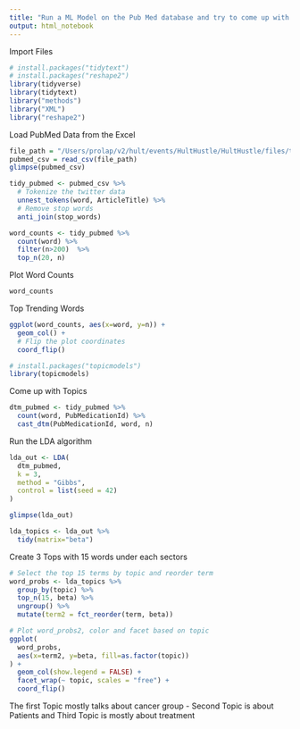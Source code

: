 ```yaml
---
title: "Run a ML Model on the Pub Med database and try to come up with trending Topics LDA Algorithm"
output: html_notebook
---
```


Import Files

```r
# install.packages("tidytext")
# install.packages("reshape2") 
library(tidyverse)
library(tidytext)
library("methods")
library("XML")
library("reshape2")
```


Load PubMed Data from the Excel

```r
file_path = "/Users/prolap/v2/hult/events/HultHustle/HultHustle/files/team9_hult_hustle_pubmed_fulldb.csv"
pubmed_csv = read_csv(file_path)
glimpse(pubmed_csv)
```

```r
tidy_pubmed <- pubmed_csv %>% 
  # Tokenize the twitter data
  unnest_tokens(word, ArticleTitle) %>% 
  # Remove stop words
  anti_join(stop_words)
```

```r
word_counts <- tidy_pubmed %>% 
  count(word) %>% 
  filter(n>200)  %>%
  top_n(20, n)
```

Plot Word Counts

```r
word_counts
```
Top Trending Words

```r
ggplot(word_counts, aes(x=word, y=n)) +
  geom_col() +
  # Flip the plot coordinates
  coord_flip()
```
```r
# install.packages("topicmodels")
library(topicmodels)
```

Come up with Topics

```r
dtm_pubmed <- tidy_pubmed %>% 
  count(word, PubMedicationId) %>% 
  cast_dtm(PubMedicationId, word, n)
```

Run the LDA algorithm

```r
lda_out <- LDA(
  dtm_pubmed,
  k = 3,
  method = "Gibbs",
  control = list(seed = 42)
)
```


```r
glimpse(lda_out)
```


```r
lda_topics <- lda_out %>% 
  tidy(matrix="beta") 
```

Create 3 Tops with 15 words under each sectors

```r

# Select the top 15 terms by topic and reorder term
word_probs <- lda_topics %>% 
  group_by(topic) %>% 
  top_n(15, beta) %>% 
  ungroup() %>%
  mutate(term2 = fct_reorder(term, beta))

# Plot word_probs2, color and facet based on topic
ggplot(
  word_probs, 
  aes(x=term2, y=beta, fill=as.factor(topic))
) +
  geom_col(show.legend = FALSE) +
  facet_wrap(~ topic, scales = "free") +
  coord_flip()

```


The first Topic mostly talks about cancer group - 
Second Topic is about Patients and 
Third Topic is mostly about treatment

















